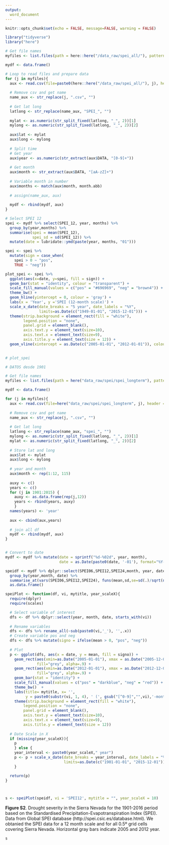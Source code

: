 ```yaml
---
output: 
  word_document
---
```


```r
knitr::opts_chunk$set(echo = FALSE, message=FALSE, warning = FALSE)
```

```r
library("tidyverse")
library("here")
```


```r
# Get file names
myfiles <- list.files(path = here::here("/data_raw/spei_all/"), pattern = "\\.csv$")

mydf <- data.frame() 

# Loop to read files and prepare data
for (j in myfiles){ 
  aux <- read.csv(file=paste0(here::here("/data_raw/spei_all/"), j), header = TRUE, sep = ',')
  
  # Remove csv and get name 
  name_aux <- str_replace(j, ".csv", "") 
  
  # Get lat long
  latlong <- str_replace(name_aux, "SPEI_", "")
  
  mylat <- as.numeric(str_split_fixed(latlong, "_", 2))[1]
  mylong <- as.numeric(str_split_fixed(latlong, "_", 2))[2]
  
  aux$lat <- mylat
  aux$long <- mylong 
  
  # Split time 
  # Get year 
  aux$year <- as.numeric(str_extract(aux$DATA, "[0-9]+"))
  
  # Get month 
  aux$month <- str_extract(aux$DATA, "[aA-zZ]+")
  
  # Variable month in number 
  aux$months <- match(aux$month, month.abb)
  
  # assign(name_aux, aux)
  
  mydf <- rbind(mydf, aux)
}

# Select SPEI 12
spei <- mydf %>% select(SPEI_12, year, months) %>% 
  group_by(year,months) %>% 
  summarise(spei = mean(SPEI_12),
            spei_sd = sd(SPEI_12)) %>% 
  mutate(date = lubridate::ymd(paste(year, months, "01")))

spei <- spei %>% 
  mutate(sign = case_when(
    spei > 0 ~ "pos",
    TRUE ~ "neg"))
```


```r
plot_spei <- spei %>%   
  ggplot(aes(x=date, y=spei, fill = sign)) + 
  geom_bar(stat = "identity", colour = "transparent") + 
  scale_fill_manual(values = c("pos" = "#696969", "neg" = "brown4")) +
  theme_bw() + 
  geom_hline(yintercept = 0, colour = 'gray') +
  labs(x = 'Year', y ='SPEI (12-month scale)') +
  scale_x_date(date_breaks = "5 year", date_labels = "%Y", 
               limits=as.Date(c("1949-01-01", "2015-12-01"))) +
  theme(strip.background = element_rect(fill = "white"),
        legend.position = "none", 
        panel.grid = element_blank(), 
        axis.text.y = element_text(size=10),
        axis.text.x = element_text(size=9),
        axis.title.y = element_text(size = 12)) +
  geom_vline(xintercept = as.Date(c("2005-01-01", "2012-01-01")), colour = "grey", alpha = 0.8) 
             
```

```r
# plot_spei
```



```r

# DATOS desde 1901 

# Get file names
myfiles <- list.files(path = here("data_raw/spei/spei_longterm"), pattern = "\\.csv$")

mydf <- data.frame() 

for (j in myfiles){ 
  aux <- read.csv(file=here("data_raw/spei/spei_longterm", j), header = TRUE, sep = ',')
  
  # Remove csv and get name 
  name_aux <- str_replace(j, ".csv", "") 
  
  # Get lat long
  latlong <- str_replace(name_aux, "spei_", "")
  mylong <- as.numeric(str_split_fixed(latlong, "_", 2))[1]
  mylat <- as.numeric(str_split_fixed(latlong, "_", 2))[2]
  
  # Store lat and long 
  aux$lat <- mylat
  aux$long <- mylong 
  
  # year and month 
  aux$month <- rep(1:12, 115)
  
  auxy <- c()
  years <- c() 
  for (j in 1901:2015) { 
    auxy <- as.data.frame(rep(j,12))
    years <- rbind(years, auxy)
    } 
  names(years) <- 'year'
  
  aux <- cbind(aux,years)
  
  # join all df 
  mydf <- rbind(mydf, aux)
}


# Convert to date  
mydf <- mydf %>% mutate(date = sprintf("%d-%02d", year, month),
                        date = as.Date(paste0(date, '-01'), format="%Y-%m-%d"))

speidf <- mydf %>% dplyr::select(SPEI06,SPEI12,SPEI24,month, year, date) %>% 
  group_by(year,month, date) %>%
  summarise_at(vars(SPEI06,SPEI12,SPEI24), funs(mean,sd,se=sd(.)/sqrt(n()))) %>% 
  as.data.frame() 
```

```r
speiPlot <- function(df, vi, mytitle, year_scaleX){
  require(dplyr)
  require(scales)

  # Select variable of interest 
  dfs <- df %>% dplyr::select(year, month, date, starts_with(vi))
  
  # Rename variables 
  dfs <- dfs %>% rename_all(~sub(paste0(vi,'_'), '',.x))
  # Create variable pos and neg 
  dfs <- dfs %>% mutate(signo = ifelse(mean > 0, "pos", "neg"))
  
  # Plot  
  p <- ggplot(dfs, aes(x = date, y = mean, fill = signo)) + 
    geom_rect(aes(xmin=as.Date("2005-01-01"), xmax = as.Date("2005-12-01"), ymin=-Inf, ymax=Inf),
              fill="grey", alpha=.9) + 
    geom_rect(aes(xmin=as.Date("2012-01-01"), xmax = as.Date("2012-12-01"), ymin=-Inf, ymax=Inf),
              fill="grey", alpha=.9) + 
    geom_bar(stat = "identity") +
    scale_fill_manual(values = c("pos" = "darkblue", "neg" = "red")) +
    theme_bw()  + 
    labs(title= mytitle, x= '', 
         y = paste0(substr(vi, 1, 4), ' (', gsub("[^0-9]","",vi),'-month scale)')) +
    theme(strip.background = element_rect(fill = "white"),
        legend.position = "none", 
        panel.grid = element_blank(), 
        axis.text.y = element_text(size=10),
        axis.text.x = element_text(size=9),
        axis.title.y = element_text(size = 12))
  
  # Date Scale in X 
  if (missing(year_scaleX)){
    p
    } else { 
    year_interval <- paste0(year_scaleX," year")
    p <- p + scale_x_date(date_breaks = year_interval, date_labels = "%Y",
                          limits=as.Date(c("1901-01-01", "2015-12-01")))
    }

  return(p)
}



s <- speiPlot(speidf, vi = 'SPEI12', mytitle = "", year_scaleX = 10)
```

**Figure S2**. Drought severity in the Sierra Nevada for the 1901-2016 period based on the Standardised Precipitation-Evapotranspiration Index (SPEI). Data from Global SPEI database (http://spei.csic.es/database.html). We obtanied the SPEI data for a 12 month scale and for all 0.5º grid cells covering Sierra Nevada. Horizontal gray bars indicate 2005 and 2012 year. 

```r
s
```


